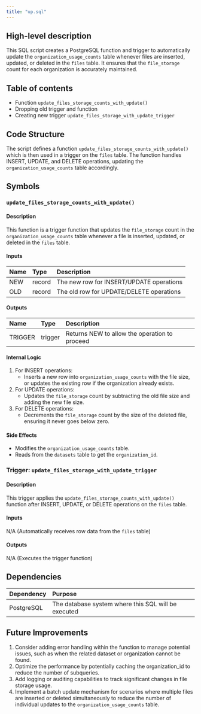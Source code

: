 ```yaml
---
title: "up.sql"
---
```


## High-level description
This SQL script creates a PostgreSQL function and trigger to automatically update the `organization_usage_counts` table whenever files are inserted, updated, or deleted in the `files` table. It ensures that the `file_storage` count for each organization is accurately maintained.

## Table of contents
- Function `update_files_storage_counts_with_update()`
- Dropping old trigger and function
- Creating new trigger `update_files_storage_with_update_trigger`

## Code Structure
The script defines a function `update_files_storage_counts_with_update()` which is then used in a trigger on the `files` table. The function handles INSERT, UPDATE, and DELETE operations, updating the `organization_usage_counts` table accordingly.

## Symbols

### `update_files_storage_counts_with_update()`
#### Description
This function is a trigger function that updates the `file_storage` count in the `organization_usage_counts` table whenever a file is inserted, updated, or deleted in the `files` table.

#### Inputs
| Name | Type | Description |
|:-----|:-----|:------------|
| NEW | record | The new row for INSERT/UPDATE operations |
| OLD | record | The old row for UPDATE/DELETE operations |

#### Outputs
| Name | Type | Description |
|:-----|:-----|:------------|
| TRIGGER | trigger | Returns NEW to allow the operation to proceed |

#### Internal Logic
1. For INSERT operations:
   - Inserts a new row into `organization_usage_counts` with the file size, or updates the existing row if the organization already exists.
2. For UPDATE operations:
   - Updates the `file_storage` count by subtracting the old file size and adding the new file size.
3. For DELETE operations:
   - Decrements the `file_storage` count by the size of the deleted file, ensuring it never goes below zero.

#### Side Effects
- Modifies the `organization_usage_counts` table.
- Reads from the `datasets` table to get the `organization_id`.

### Trigger: `update_files_storage_with_update_trigger`
#### Description
This trigger applies the `update_files_storage_counts_with_update()` function after INSERT, UPDATE, or DELETE operations on the `files` table.

#### Inputs
N/A (Automatically receives row data from the `files` table)

#### Outputs
N/A (Executes the trigger function)

## Dependencies
| Dependency | Purpose |
|:-----------|:--------|
| PostgreSQL | The database system where this SQL will be executed |

## Future Improvements
1. Consider adding error handling within the function to manage potential issues, such as when the related dataset or organization cannot be found.
2. Optimize the performance by potentially caching the organization_id to reduce the number of subqueries.
3. Add logging or auditing capabilities to track significant changes in file storage usage.
4. Implement a batch update mechanism for scenarios where multiple files are inserted or deleted simultaneously to reduce the number of individual updates to the `organization_usage_counts` table.